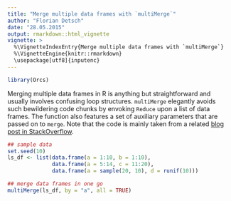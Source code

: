 ```yaml
---
title: "Merge multiple data frames with `multiMerge`"
author: "Florian Detsch"
date: "28.05.2015"
output: rmarkdown::html_vignette
vignette: >
  %\VignetteIndexEntry{Merge multiple data frames with `multiMerge`}
  %\VignetteEngine{knitr::rmarkdown}
  \usepackage[utf8]{inputenc}
---
```


```r
library(Orcs)
```

Merging multiple data frames in R is anything but straightforward and usually involves confusing loop structures. `multiMerge` elegantly avoids such bewildering code chunks by envoking `Reduce` upon a list of data frames. The function also features a set of auxiliary parameters that are passed on to `merge`. Note that the code is mainly taken from a related [blog post in StackOverflow](https://stackoverflow.com/questions/8091303/merge-multiple-data-frames-in-a-list-simultaneously). 

```r
## sample data
set.seed(10)
ls_df <- list(data.frame(a = 1:10, b = 1:10),
              data.frame(a = 5:14, c = 11:20),
              data.frame(a = sample(20, 10), d = runif(10)))

## merge data frames in one go
multiMerge(ls_df, by = "a", all = TRUE)
```
